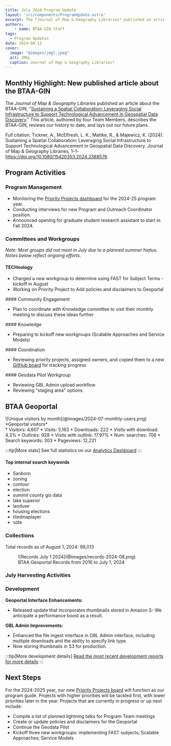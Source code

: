 ```yaml
---
title: July 2024 Program Update
layout: 'src/components/ProgramUpdate.astro'
excerpt: The *Journal of Map & Geography Libraries* published an article about the BTAA-GIN, "Social Infrastructure to Support Technological Advancement in Geospatial Data Discovery." This article, authored by four Team Members, describes the BTAA-GIN, reviews our history to date, and lays out our future plans.  
authors:
    - name: BTAA-GIN Staff
tags:
  - Program Updates
date: 2024-08-12
cover:
  image: "@images/jmgl.jpeg"
  alt: JMGL
  caption: Journal of Map & Geography Libraries*
---
```



<div class="monthly-highlight">

## Monthly Highlight: New published article about the BTAA-GIN

The *Journal of Map & Geography Libraries* published an article about the BTAA-GIN, "[Sustaining a Spatial Collaboration: Leveraging Social Infrastructure to Support Technological Advancement in Geospatial Data Discovery](https://doi.org/10.1080/15420353.2024.2388576)." This article, authored by four Team Members, describes the BTAA-GIN, reviews our history to date, and lays out our future plans.  

Full citation: Tickner, A., McElfresh, L. K., Mattke, R., & Majewicz, K. (2024). Sustaining a Spatial Collaboration: Leveraging Social Infrastructure to Support Technological Advancement in Geospatial Data Discovery. Journal of Map & Geography Libraries, 1–1- https://doi.org/10.1080/15420353.2024.2388576

</div>

## Program Activities

### Program Management

* Monitoring the [Priority Projects dashboard](https://github.com/orgs/geobtaa/projects/22) for the 2024-25 program year.
* Conducting interviews for new Program and Outreach Coordinator position.
* Announced opening for graduate student research assistant to start in Fall 2024.


### Committees and Workgroups

*Note: Most groups did not meet in July due to a planned summer hiatus. Notes below reflect ongoing efforts.*

<CardGrid>

<Card>

#### TECHnology

* Charged a new workgroup to determine using FAST for Subject Terms - kickoff in August
* Working on Priority Project to Add policies and disclaimers to Geoportal

</Card>
<Card>
#### Community Engagement

* Plan to coordinate with Knowledge committee to visit their monthly meeting to discuss these ideas further

</Card>
<Card>
#### Knowledge

* Preparing to kickoff new workgroups (Scalable Approaches and Service Models)
</Card>
<Card>
#### Coordination

* Reviewing priority projects, assigned owners, and copied them to a new [GitHub board](https://github.com/orgs/geobtaa/projects/22) for tracking progress
</Card>
<Card>
####  Geodata Pilot Workgroup

* Reviewing GBL Admin upload workflow
* Reviewing "staging area" options
</Card>

</CardGrid>

## BTAA Geoportal 

<TwoThirdsLayout>
<div slot="left">
![Unique visitors by month](@images/2024-07-monthly-users.png)
*Geoportal visitors*
</div>
<div slot="right">
<div class="compact-list">
* Visitors:	4,607
* Visits: 5,163
* Downloads:	 222
* Visits with download:	 4.3%
* Outlinks: 928
* Visits with outlink: 17.97%
* Num. searches: 706
* Search keywords: 303
* Pageviews: 12,221
</div>
</div>
</TwoThirdsLayout>

:::tip[More stats]
See full statistics on our [Analytics Dashboard](https://tableau.umn.edu/t/UL/views/BTAAGeoportalusageMatomo/Monthlycharts?%3Aembed=y&%3AisGuestRedirectFromVizportal=y)
:::

#### Top internal search keywords
<ChipList class="not-content">

- Sanborn
- zoning
- contour
- election
- summit county gis data
- lake superior
- landuse
- housing elections
- tiledmaplayer
- vote

</ChipList>

### Collections

<p class="records-total">Total records as of August 1, 2024: 98,013</p>

<figure markdown="span">
  ![Records July 1 2024](@images/records-2024-08.png)
  <figcaption>BTAA Geoportal Records from 2016 to July 1, 2024</figcaption>
</figure>


### July Harvesting Activities

<Table
  src="src/tables/harvests_2024-07.csv"
    columns={[
    { key: "Task",   width: "50%", filter: "text",  wrap: "nowrap",  render: "markdown" },
    { key: "Records added",  width: "25%", filter: "text"},
    { key: "Records retired",   width: "25%", filter: "text" },
  ]}
/>

### Development


**Geoportal Interface Enhancements:**

* Released update that incorporates thumbnails stored in Amazon S- We anticipate a performance boost as a result.

**GBL Admin Improvements:**

* Enhanced the file ingest interface in GBL Admin interface, including multiple downloads and the ability to specify link type.
* Now storing thumbnails in S3 for production.



:::tip[More development details]
[Read the most recent development reports for more details](https://docs.google.com/document/d/1HAbVzGrTAWrWrtUz2t04aLuOh3E2moLOoE0jprNX4iE/edit)
:::


## Next Steps

For the 2024-2025 year, our new [Priority Projects board](https://github.com/orgs/geobtaa/projects/22/views/5) will function as our program guide.  Projects with higher priorities will be tackled first, with lower priorities later in the year. Projects that are currently in progress or up next include:

* Compile a list of planned lightning talks for Program Team meetings
* Create or update policies and disclaimers for the Geoportal
* Continue the Geodata Pilot
* Kickoff three new workgroups: implementing FAST subjects;  Scalable Approaches; Service Models


